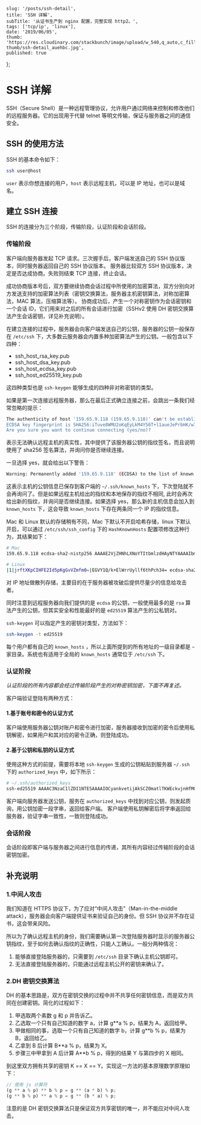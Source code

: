
    slug: '/posts/ssh-detail',
    title: 'SSH 详解',
    subTitle: '从证书生产到 nginx 配置，完整实现 http2。',
    tags: ['tcp/ip', 'linux'],
    date: '2019/06/05',
    thumb: 'https://res.cloudinary.com/stackbunch/image/upload/w_540,q_auto,c_fill/v1560448899/blog-thumb/ssh-detail_auehbc.jpg',
    published: true
};


# SSH 详解

SSH（Secure Shell）是一种远程管理协议，允许用户通过网络来控制和修改他们的远程服务器。它的出现用于代替 telnet 等明文传输，保证与服务器之间的通信安全。

## SSH 的使用方法

SSH 的基本命令如下：

```bash
ssh user@host
```

`user` 表示你想连接的用户，`host` 表示远程主机，可以是 IP 地址，也可以是域名。

## 建立 SSH 连接

SSH 的连接分为三个阶段，传输阶段，认证阶段和会话阶段。

### 传输阶段

客户端向服务器发起 TCP 请求。三次握手后，客户端发送自己的 SSH 协议版本，同时服务器返回自己的 SSH 协议版本。
服务器比较双方 SSH 协议版本，决定是否达成协商。失败则结束 TCP 连接，终止会话。

成功协商版本号后，双方要继续协商会话过程中所使用的加密算法，双方分别向对方发送支持的加密算法列表（密钥交换算法，服务器主机密钥算法，对称加密算法，MAC 算法，压缩算法等）。
协商成功后，产生一个对称密钥作为会话密钥和一个会话 ID，它们用来对之后的所有会话进行加密（SSHv2 使用 DH 密钥交换算法产生会话密钥，详见补充说明）。

在建立连接的过程中，服务器会向客户端发送自己的公钥，服务器的公钥一般保存在 `/etc/ssh` 下，大多数云服务器会内置多种加密算法产生的公钥。一般包含以下四种：

-   ssh_host_rsa_key.pub
-   ssh_host_dsa_key.pub
-   ssh_host_ecdsa_key.pub
-   ssh_host_ed25519_key.pub

这四种类型也是 `ssh-keygen` 能够生成的四种非对称密钥的类型。

如果是第一次连接远程服务器，那么在最后正式确立连接之前，会跳出一条我们经常忽略的提示：

```bash
The authenticity of host '159.65.9.118 (159.65.9.118)' can't be established.
ECDSA key fingerprint is SHA256:iTuve8WMU2oKqEyLkM4Y56T+l1aueJePrbHK/w7kVDI.
Are you sure you want to continue connecting (yes/no)?

```

表示无法确认远程主机的真实性，其中提供了该服务器公钥的指纹签名，而且说明使用了 sha256 签名算法，并询问你是否继续连接。

一旦选择 yes，就会给出以下警告：

```bash
Warning: Permanently added '159.65.9.118' (ECDSA) to the list of known hosts.
```

这表示主机的公钥信息已保存到客户端的 `~/.ssh/known_hosts` 下，下次登陆就不会再询问了。但是如果远程主机给出的指纹和本地保存的指纹不相同,
此时会再次给出新的指纹，并询问是否继续连接。如果选择 yes，那么新的主机信息会加入到 `known_hosts` 下，这会导致 `known_hosts` 下存在两条同一个 IP 的指纹信息。

Mac 和 Linux 默认的存储稍有不同，Mac 下默认不开启哈希存储，linux 下默认开启，可以通过 `/etc/ssh/ssh_config` 下的 `HashKnownHosts` 配置项修改这种行为，其结果如下：

```bash
# Mac
159.65.9.118 ecdsa-sha2-nistp256 AAAAE2VjZHNhLXNoYTItbmlzdHAyNTYAAAAIbmlzdHAyNTYAAABBBKGFHJRd3MZaUA0FYOlLsNMrNDz1aACZRQw8xZhp1mzAvFKxwDCRooIbsfZ7soZRMQAXUDQGj8nIbfq2cjgNnPQ=

# Linux
|1|jrftXKpCIHFE2Id5pKgGvVZmfm0=|EGVY1Q/k+ElWrrUyllf6thPch34= ecdsa-sha2-nistp256 AAAAE2VjZHNhLXNoYTItbmlzdHAyNTYAAAAIbmlzdHAyNTYAAABBBKGFHJRd3MZaUA0FYOlLsNMrNDz1aACZRQw8xZhp1mzAvFKxwDCRooIbsfZ7soZRMQAXUDQGj8nIbfq2cjgNnPQ=

```

对 IP 地址做散列存储，主要目的在于服务器被攻破后提供尽量少的信息给攻击者。

同时注意到远程服务器向我们提供的是 `ecdsa` 的公钥，一般使用最多的是 `rsa` 算法产生的公钥，但其实安全和性能最好的是 `ed25519` 算法产生的公私钥对。

`ssh-keygen` 可以指定产生的密钥对类型，方法如下：

```bash
ssh-keygen -t ed25519
```

每个用户都有自己的 `known_hosts` ，所以上面所提到的所有地址的一级目录都是 `~` 家目录。系统也有适用于全局的 `known_hosts` 通常位于 `/etc/ssh` 下。

### 认证阶段

_认证阶段的所有内容都会经过传输阶段产生的对称密钥加密，下面不再复述。_

客户端验证登陆有两种方式：

#### 1.基于账号和密令的认证方式

客户端使用服务器公钥对账户和密令进行加密，服务器接收到加密的密令后使用私钥解密，如果用户和其对应的密令正确，则登陆成功。

#### 2.基于公钥和私钥的认证方式

使用这种方式的前提，需要将本地 `ssh-keygen` 生成的公钥粘贴到服务器 `~/.ssh` 下的 `authorized_keys` 中，如下所示：

```bash
# ~/.ssh/authorized_keys
ssh-ed25519 AAAAC3NzaC1lZDI1NTE5AAAAIOCyankvetijAkSCZ0matlTKWEckvjnHfM0eYVgX4AG8
```

客户端向服务器发送公钥，服务在 `authorized_keys` 中找到对应公钥，则发起质询，用公钥加密一段字串，返回给客户端。
客户端使用私钥解密后将字串返回给服务器，验证字串一致性，一致则登陆成功。

### 会话阶段

会话阶段即客户端与服务器之间进行信息的传递，其所有内容经过传输阶段的会话密钥加密。

## 补充说明

### 1.中间人攻击

我们知道在 HTTPS 协议下，为了应对“中间人攻击”（Man-in-the-middle attack），服务器会向客户端提供证书来验证自己的身份。但 SSH 协议并不存在证书，这会带来风险。

所以为了确认远程主机的身份，我们需要确认第一次登陆服务器时显示的服务器公钥指纹，至于如何去确认指纹的正确性，只能人工确认。一般分两种情况：

1. 能够直接登陆服务器的，只需要到 `/etc/ssh` 目录下确认主机公钥即可。
2. 无法直接登陆服务器的，只能通过远程主机公开的密钥来确认了。

### 2.DH 密钥交换算法

DH 的基本思路是，双方在密钥交换的过程中并不共享任何密钥信息，而是双方共同在创建密钥。简化的过程如下：

1. 甲选取两个素数 g 和 p 并告诉乙。
2. 乙选取一个只有自己知道的数字 a，计算 g\*\*a % p，结果为 A，返回给甲。
3. 甲做相同的事，选取一个只有自己知道的数字 b，计算 g\*\*b % p，结果为 B，返回给乙。
4. 乙拿到 B 后计算 B\*\*a % p，结果为 X。
5. 步骤三中甲拿到 A 后计算 A\*\*b % p，得到的结果 Y 与第四步的 X 相同。

到这里双方拥有共享的密钥 K == X == Y。实现这一方法的基本原理数学原理如下：

```js
// 使用 js 计算符
(g ** a % p) ** b % p = g ** (a * b) % p;
(g ** b % p) ** a % p = g ** (b * a) % p;
```

注意的是 DH 密钥交换算法只是保证双方共享密钥的唯一，并不能应对中间人攻击。
